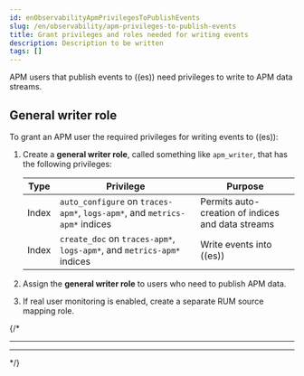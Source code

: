 ```yaml
---
id: enObservabilityApmPrivilegesToPublishEvents
slug: /en/observability/apm-privileges-to-publish-events
title: Grant privileges and roles needed for writing events
description: Description to be written
tags: []
---
```


<div id="apm-privileges-to-publish-events"></div>

APM users that publish events to ((es)) need privileges to write to APM data streams.

<div id="general_writer_role"></div>

## General writer role

To grant an APM user the required privileges for writing events to ((es)):

1. Create a **general writer role**, called something like `apm_writer`,
    that has the following privileges:

    | Type | Privilege | Purpose |
    |---|---|---|
    | Index | `auto_configure` on `traces-apm*`, `logs-apm*`, and `metrics-apm*` indices | Permits auto-creation of indices and data streams |
    | Index | `create_doc` on `traces-apm*`, `logs-apm*`, and `metrics-apm*` indices | Write events into ((es)) |

1. Assign the **general writer role** to users who need to publish APM data.

1. If <DocLink id="enObservabilityApmConfigurationRum">real user monitoring</DocLink> is enabled, create a separate <DocLink id="enObservabilityApmPrivilegesRumSourceMap" section="apm-server-rum-source-mapping">RUM source mapping role</DocLink>.

{/*
***  **
***  ** 

*/}

